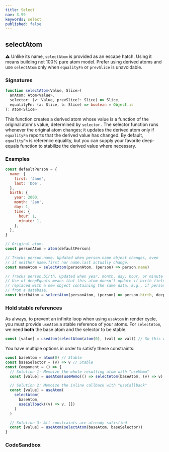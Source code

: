 ```yaml
---
title: Select
nav: 3.99
keywords: select
published: false
---
```


## selectAtom

⚠️ Unlike its name, `selectAtom` is provided as an escape hatch. Using it means building not 100% pure atom model. Prefer using derived atoms and use `selectAtom` only when `equalityFn` or `prevSlice` is unavoidable.

### Signatures

```ts
function selectAtom<Value, Slice>(
  anAtom: Atom<Value>,
  selector: (v: Value, prevSlice?: Slice) => Slice,
  equalityFn: (a: Slice, b: Slice) => boolean = Object.is
): Atom<Slice>
```

This function creates a derived atom whose value is a function of the original atom's value,
determined by `selector.`
The selector function runs whenever the original atom changes; it updates the derived atom
only if `equalityFn` reports that the derived value has changed.
By default, `equalityFn` is reference equality, but you can supply your favorite deep-equals
function to stabilize the derived value where necessary.

### Examples

```js
const defaultPerson = {
  name: {
    first: 'Jane',
    last: 'Doe',
  },
  birth: {
    year: 2000,
    month: 'Jan',
    day: 1,
    time: {
      hour: 1,
      minute: 1,
    },
  },
}

// Original atom.
const personAtom = atom(defaultPerson)

// Tracks person.name. Updated when person.name object changes, even
// if neither name.first nor name.last actually change.
const nameAtom = selectAtom(personAtom, (person) => person.name)

// Tracks person.birth. Updated when year, month, day, hour, or minute changes.
// Use of deepEquals means that this atom doesn't update if birth field is
// replaced with a new object containing the same data. E.g., if person is re-read
// from a database.
const birthAtom = selectAtom(personAtom, (person) => person.birth, deepEquals)
```

### Hold stable references

As always, to prevent an infinite loop when using `useAtom` in render cycle, you must provide `useAtom` a stable reference of your atoms.
For `selectAtom`, we need **both** the base atom and the selector to be stable.

```js
const [value] = useAtom(selectAtom(atom(0), (val) => val)) // So this will cause an infinite loop
```

You have multiple options in order to satisfy these constraints:

```js
const baseAtom = atom(0) // Stable
const baseSelector = (v) => v // Stable
const Component = () => {
  // Solution 1: Memoize the whole resulting atom with "useMemo"
  const [value] = useAtom(useMemo(() => selectAtom(baseAtom, (v) => v), []))

  // Solution 2: Memoize the inline callback with "useCallback"
  const [value] = useAtom(
    selectAtom(
      baseAtom,
      useCallback((v) => v, [])
    )
  )

  // Solution 3: All constraints are already satisfied
  const [value] = useAtom(selectAtom(baseAtom, baseSelector))
}
```

### CodeSandbox

<CodeSandbox id="8czek" />
